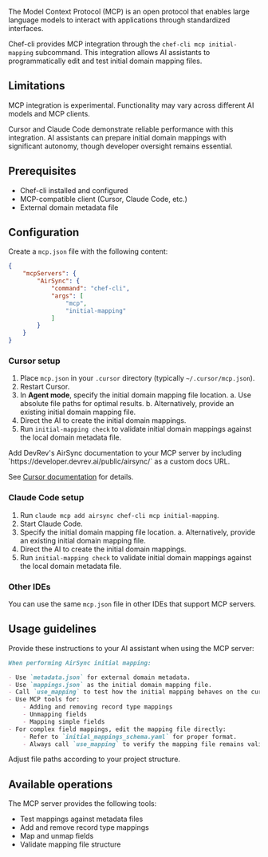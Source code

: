The Model Context Protocol (MCP) is an open protocol that enables large language models to interact with applications through standardized interfaces.

Chef-cli provides MCP integration through the `chef-cli mcp initial-mapping` subcommand. 
This integration allows AI assistants to programmatically edit and test initial domain mapping files.

## Limitations

<Warning>
MCP integration is experimental. Functionality may vary across different AI models and MCP clients.
</Warning>

Cursor and Claude Code demonstrate reliable performance with this integration. AI assistants can prepare initial domain mappings with significant autonomy, though developer oversight remains essential.

## Prerequisites

- Chef-cli installed and configured
- MCP-compatible client (Cursor, Claude Code, etc.)
- External domain metadata file

## Configuration

Create a `mcp.json` file with the following content:

```json
{
    "mcpServers": {
        "AirSync": {
            "command": "chef-cli",
            "args": [
                "mcp",
                "initial-mapping"
            ]
        }
    }
}
```

### Cursor setup

1. Place `mcp.json` in your `.cursor` directory (typically `~/.cursor/mcp.json`).
2. Restart Cursor.
3. In **Agent mode**, specify the initial domain mapping file location.
    a. Use absolute file paths for optimal results.
    b. Alternatively, provide an existing initial domain mapping file.
4. Direct the AI to create the initial domain mappings.
5. Run `initial-mapping check` to validate initial domain mappings against the local domain metadata file.

<Tip>
Add DevRev's AirSync documentation to your MCP server by including `https://developer.devrev.ai/public/airsync/` as a custom docs URL.

See [Cursor documentation](https://cursor.com/docs/context/symbols#docs) for details.
</Tip>

### Claude Code setup

1. Run `claude mcp add airsync chef-cli mcp initial-mapping`.
2. Start Claude Code.
3. Specify the initial domain mapping file location.
    a. Alternatively, provide an existing initial domain mapping file.
4. Direct the AI to create the initial domain mappings.
5. Run `initial-mapping check` to validate initial domain mappings against the local domain metadata file.

### Other IDEs

You can use the same `mcp.json` file in other IDEs that support MCP servers.

## Usage guidelines

Provide these instructions to your AI assistant when using the MCP server:

```markdown
When performing AirSync initial mapping:

- Use `metadata.json` for external domain metadata.
- Use `mappings.json` as the initial domain mapping file.
- Call `use_mapping` to test how the initial mapping behaves on the current metadata.
- Use MCP tools for:
    - Adding and removing record type mappings
    - Unmapping fields
    - Mapping simple fields
- For complex field mappings, edit the mapping file directly:
    - Refer to `initial_mappings_schema.yaml` for proper format.
    - Always call `use_mapping` to verify the mapping file remains valid.
```

Adjust file paths according to your project structure.

## Available operations

The MCP server provides the following tools:

- Test mappings against metadata files
- Add and remove record type mappings
- Map and unmap fields
- Validate mapping file structure
